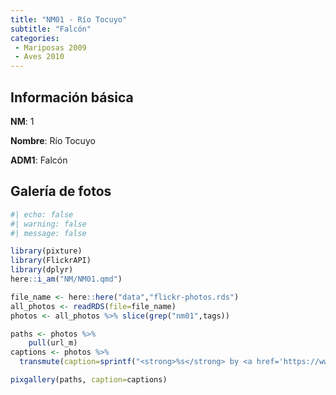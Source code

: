 ```yaml
---
title: "NM01 - Río Tocuyo"
subtitle: "Falcón"
categories:
 - Mariposas 2009
 - Aves 2010
---
```


## Información básica

**NM**: 1

**Nombre**: Río Tocuyo

**ADM1**: Falcón

## Galería de fotos

```r
#| echo: false
#| warning: false
#| message: false

library(pixture)
library(FlickrAPI)
library(dplyr)
here::i_am("NM/NM01.qmd")

file_name <- here::here("data","flickr-photos.rds")
all_photos <- readRDS(file=file_name)
photos <- all_photos %>% slice(grep("nm01",tags)) 

paths <- photos %>% 
    pull(url_m)
captions <- photos %>% 
  transmute(caption=sprintf("<strong>%s</strong> by <a href='https://www.flickr.com/photos/%s/%s' target='flickr'>%s @ flickr</a>", title, owner, id, ownername)) %>% pull()

pixgallery(paths, caption=captions)
```